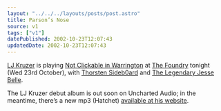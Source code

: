 ```yaml
---
layout: "../../../layouts/posts/post.astro"
title: Parson’s Nose
source: v1
tags: ["v1"]
datePublished: 2002-10-23T12:07:43
updatedDate: 2002-10-23T12:07:43
---
```


[LJ Kruzer][1] is playing [Not Clickable in Warrington][2] at [The Foundry][3] tonight (Wed 23rd October), with [Thorsten Sideb0ard][4] and [The Legendary Jesse Belle][5].

The LJ Kruzer debut album is out soon on Uncharted Audio; in the meantime, there&#8217;s a new mp3 (Hatchet) [available at his website][6].

[1]: http://www.ljkruzer.co.uk/
[2]: http://www.8bitrecs.com/notclickable.shtml "8bitrecs: NCiW Flyer"
[3]: http://www.foundry.tv/ "The Foundry: Nearest tube Old Street, exit 3"
[4]: http://www.8bitrecs.com/ "8bitrecs: Thorsten Sideb0ard"
[5]: http://www.state51.co.uk/jessebelle/biog.html
[6]: http://www.ljkruzer.co.uk/ "LJ Kruzer (website soon to be less shit)"
